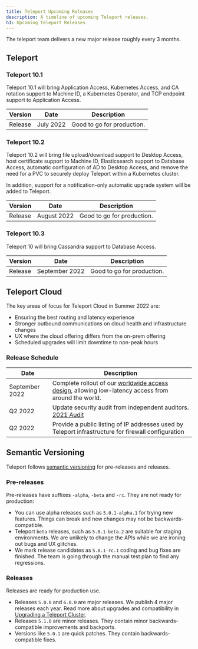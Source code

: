 ```yaml
---
title: Teleport Upcoming Releases
description: A timeline of upcoming Teleport releases.
h1: Upcoming Teleport Releases
---
```


The teleport team delivers a new major release roughly every 3 months.

## Teleport

### Teleport 10.1

Teleport 10.1 will bring Application Access, Kubernetes Access, and CA rotation
support to Machine ID, a Kubernetes Operator, and TCP endpoint support to
Application Access.

| Version     | Date       | Description                |
|-------------|------------|----------------------------|
| Release     | July 2022  | Good to go for production. |

### Teleport 10.2

Teleport 10.2 will bring file upload/download support to Desktop Access,
host certificate support to Machine ID, Elasticsearch support to Database Access,
automatic configuration of AD to Desktop Access, and remove the need for a PVC
to securely deploy Teleport within a Kubernetes cluster.

In addition, support for a notification-only automatic upgrade system will be
added to Teleport.

| Version     | Date         | Description                |
|-------------|--------------|----------------------------|
| Release     | August 2022  | Good to go for production. |

### Teleport 10.3

Teleport 10 will bring Cassandra support to Database Access.

| Version     | Date              | Description                |
|-------------|-------------------|----------------------------|
| Release     | September 2022    | Good to go for production. |

## Teleport Cloud

The key areas of focus for Teleport Cloud in Summer 2022 are:

- Ensuring the best routing and latency experience
- Stronger outbound communications on cloud health and infrastructure changes
- UX where the cloud offering differs from the on-prem offering
- Scheduled upgrades will limit downtime to non-peak hours

### Release Schedule

| Date           | Description |
|----------------|-------------|
| September 2022 | Complete rollout of our [worldwide access design](https://goteleport.com/blog/access-proxy-latency/), allowing low-latency access from around the world. |
| Q2 2022        | Update security audit from independent auditors. [2021 Audit](https://goteleport.com/resources/audits/teleport-cloud-security-audit-2021/)  |
| Q2 2022        | Provide a public listing of IP addresses used by Teleport infrastructure for firewall configuration |

## Semantic Versioning

Teleport follows [semantic versioning](https://semver.org/) for pre-releases
and releases.

### Pre-releases

Pre-releases have suffixes `-alpha`, `-beta` and `-rc`. They are not ready for
production:

- You can use alpha releases such as `5.0.1-alpha.1` for trying new features.
  Things can break and new changes may not be backwards-compatible.
- Teleport `beta` releases, such as `5.0.1-beta.2` are suitable for staging
  environments.  We are unlikely to change the APIs while we are ironing out
  bugs and UX glitches.
- We mark release candidates as `5.0.1-rc.1` coding and bug fixes are finished.
  The team is going through the manual test plan to find any regressions.

### Releases

Releases are ready for production use.

- Releases `5.0.0` and `6.0.0` are major releases. We publish 4 major releases
  each year. Read more about upgrades and compatibility in [Upgrading a Teleport Cluster](../setup/operations/upgrading.mdx).
- Releases `5.1.0` are minor releases. They contain minor backwards-compatible
  improvements and backports.
- Versions like `5.0.1` are quick patches. They contain backwards-compatible
  fixes.
